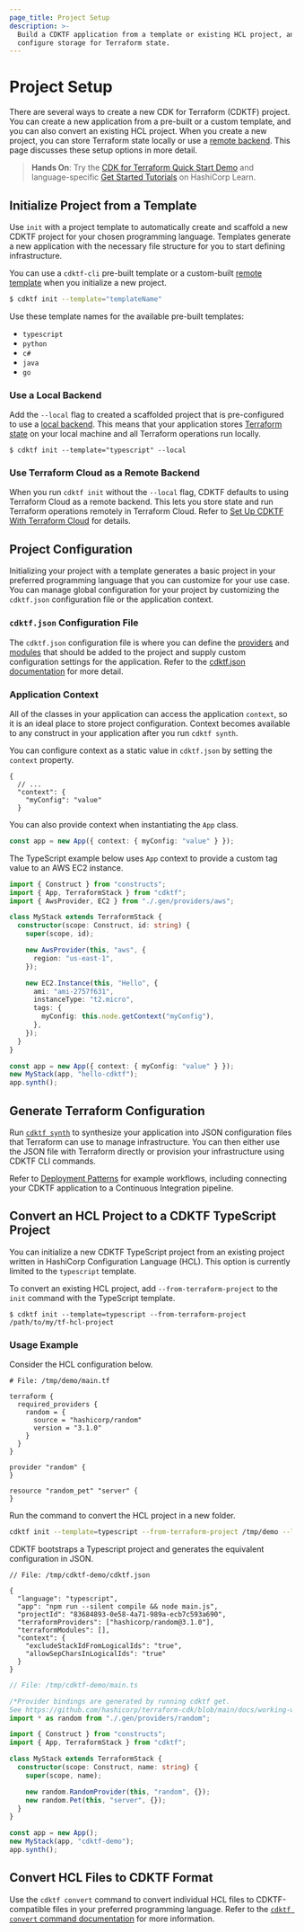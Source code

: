 ```yaml
---
page_title: Project Setup
description: >-
  Build a CDKTF application from a template or existing HCL project, and
  configure storage for Terraform state.
---
```


# Project Setup

There are several ways to create a new CDK for Terraform (CDKTF) project. You can create a new application from a pre-built or a custom template, and you can also convert an existing HCL project. When you create a new project, you can store Terraform state locally or use a [remote backend](/cdktf/concepts/remote-backends). This page discusses these setup options in more detail.

> **Hands On**: Try the [CDK for Terraform Quick Start Demo](https://learn.hashicorp.com/tutorials/terraform/cdktf-install?in=terraform/cdktf) and language-specific [Get Started Tutorials](https://learn.hashicorp.com/collections/terraform/cdktf) on HashiCorp Learn.

## Initialize Project from a Template

Use `init` with a project template to automatically create and scaffold a new CDKTF project for your chosen programming language.
Templates generate a new application with the necessary file structure for you to start defining infrastructure.

You can use a `cdktf-cli` pre-built template or a custom-built [remote template](/cdktf/create-and-deploy/remote-templates) when you initialize a new project.

```bash
$ cdktf init --template="templateName"
```

Use these template names for the available pre-built templates:

- `typescript`
- `python`
- `c#`
- `java`
- `go`

### Use a Local Backend

Add the `--local` flag to created a scaffolded project that is pre-configured to use a [local backend](/language/settings/backends/local). This means that your application stores [Terraform state](/language/state) on your local machine and all Terraform operations run locally.

```
$ cdktf init --template="typescript" --local
```

### Use Terraform Cloud as a Remote Backend

When you run `cdktf init` without the `--local` flag, CDKTF defaults to using Terraform Cloud as a remote backend. This lets you store state and run Terraform operations remotely in Terraform Cloud. Refer to [Set Up CDKTF With Terraform Cloud](/cdktf/create-and-deploy/terraform-cloud#set-up-cdktf-with-terraform-cloud) for details.

## Project Configuration

Initializing your project with a template generates a basic project in your preferred programming language that you can customize for your use case. You can manage global configuration for your project by customizing the `cdktf.json` configuration file or the application context.

### `cdktf.json` Configuration File

The `cdktf.json` configuration file is where you can define the [providers](/cdktf/concepts/providers-and-resources) and [modules](/cdktf/concepts/modules) that should be added to the project and supply custom configuration settings for the application. Refer to the [cdktf.json documentation](/cdktf/create-and-deploy/configuration-file) for more detail.

### Application Context

All of the classes in your application can access the application `context`, so it is an ideal place to store project configuration. Context becomes available to any construct in your application after you run `cdktf synth`.

You can configure context as a static value in `cdktf.json` by setting the `context` property.

```jsonc
{
  // ...
  "context": {
    "myConfig": "value"
  }
```

You can also provide context when instantiating the `App` class.

```ts
const app = new App({ context: { myConfig: "value" } });
```

The TypeScript example below uses `App` context to provide a custom tag value to an AWS EC2 instance.

```typescript
import { Construct } from "constructs";
import { App, TerraformStack } from "cdktf";
import { AwsProvider, EC2 } from "./.gen/providers/aws";

class MyStack extends TerraformStack {
  constructor(scope: Construct, id: string) {
    super(scope, id);

    new AwsProvider(this, "aws", {
      region: "us-east-1",
    });

    new EC2.Instance(this, "Hello", {
      ami: "ami-2757f631",
      instanceType: "t2.micro",
      tags: {
        myConfig: this.node.getContext("myConfig"),
      },
    });
  }
}

const app = new App({ context: { myConfig: "value" } });
new MyStack(app, "hello-cdktf");
app.synth();
```

## Generate Terraform Configuration

Run [`cdktf synth`](/cdktf/cli-reference/commands#synth) to synthesize your application into JSON configuration files that Terraform can use to manage infrastructure. You can then either use the JSON file with Terraform directly or provision your infrastructure using CDKTF CLI commands.

Refer to [Deployment Patterns](/cdktf/create-and-deploy/deployment-patterns#example-workflows) for example workflows, including connecting your CDKTF application to a Continuous Integration pipeline.

## Convert an HCL Project to a CDKTF TypeScript Project

You can initialize a new CDKTF TypeScript project from an existing project written in HashiCorp Configuration Language (HCL). This option is currently limited to the `typescript` template.

To convert an existing HCL project, add `--from-terraform-project` to the `init` command with the TypeScript template.

```
$ cdktf init --template=typescript --from-terraform-project /path/to/my/tf-hcl-project
```

### Usage Example

Consider the HCL configuration below.

```hcl
# File: /tmp/demo/main.tf

terraform {
  required_providers {
    random = {
      source = "hashicorp/random"
      version = "3.1.0"
    }
  }
}

provider "random" {
}

resource "random_pet" "server" {
}
```

Run the command to convert the HCL project in a new folder.

```sh
cdktf init --template=typescript --from-terraform-project /tmp/demo --local
```

CDKTF bootstraps a Typescript project and generates the equivalent configuration in JSON.

```jsonc
// File: /tmp/cdktf-demo/cdktf.json

{
  "language": "typescript",
  "app": "npm run --silent compile && node main.js",
  "projectId": "83684893-0e58-4a71-989a-ecb7c593a690",
  "terraformProviders": ["hashicorp/random@3.1.0"],
  "terraformModules": [],
  "context": {
    "excludeStackIdFromLogicalIds": "true",
    "allowSepCharsInLogicalIds": "true"
  }
}
```

```ts
// File: /tmp/cdktf-demo/main.ts

/*Provider bindings are generated by running cdktf get.
See https://github.com/hashicorp/terraform-cdk/blob/main/docs/working-with-cdk-for-terraform/using-providers.md#importing-providers-and-modules for more details.*/
import * as random from "./.gen/providers/random";

import { Construct } from "constructs";
import { App, TerraformStack } from "cdktf";

class MyStack extends TerraformStack {
  constructor(scope: Construct, name: string) {
    super(scope, name);

    new random.RandomProvider(this, "random", {});
    new random.Pet(this, "server", {});
  }
}

const app = new App();
new MyStack(app, "cdktf-demo");
app.synth();
```

## Convert HCL Files to CDKTF Format

Use the `cdktf convert` command to convert individual HCL files to CDKTF-compatible files in your preferred programming language. Refer to the [`cdktf convert` command documentation](/cdktf/cli-reference/commands#convert) for more information.
